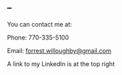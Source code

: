 --
---

<link rel="stylesheet" href="styles.css" type="text/css">

You can contact me at:

Phone: 770-335-5100

Email: [forrest.willoughby@gmail.com](forrest.willoughby@gmail.com)

A link to my LinkedIn is at the top right